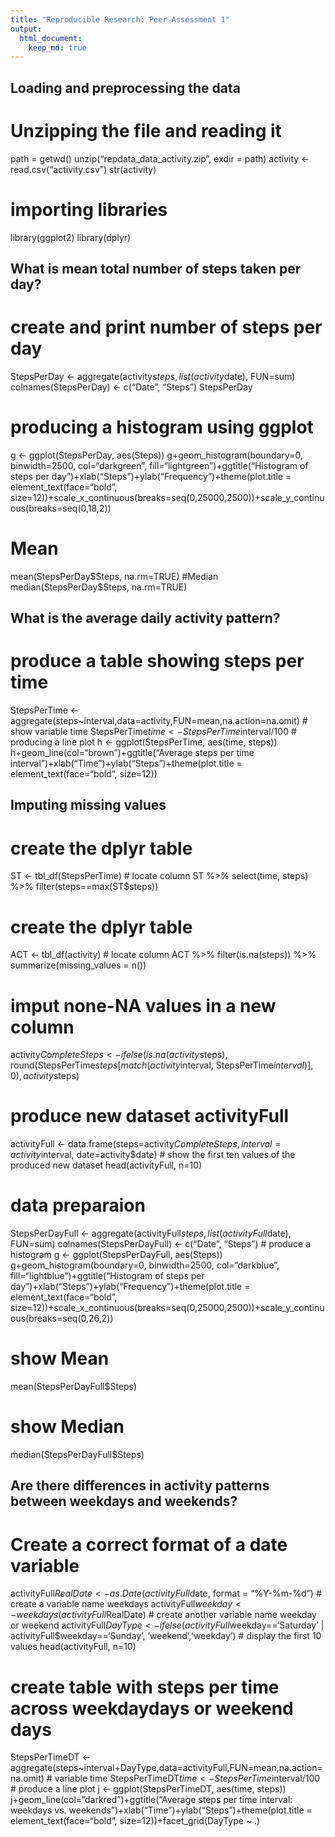 ```yaml
---
title: "Reproducible Research: Peer Assessment 1"
output: 
  html_document:
    keep_md: true
---
```



## Loading and preprocessing the data
# Unzipping the file and reading it
path = getwd()
unzip("repdata_data_activity.zip", exdir = path)
activity <- read.csv("activity.csv")
str(activity)

# importing libraries
library(ggplot2)
library(dplyr)

## What is mean total number of steps taken per day?
# create and print number of steps per day
StepsPerDay <- aggregate(activity$steps, list(activity$date), FUN=sum)
colnames(StepsPerDay) <- c("Date", "Steps")
StepsPerDay

# producing a histogram using ggplot
g <- ggplot(StepsPerDay, aes(Steps))
g+geom_histogram(boundary=0, binwidth=2500, col="darkgreen", fill="lightgreen")+ggtitle("Histogram of steps per day")+xlab("Steps")+ylab("Frequency")+theme(plot.title = element_text(face="bold", size=12))+scale_x_continuous(breaks=seq(0,25000,2500))+scale_y_continuous(breaks=seq(0,18,2))

# Mean
mean(StepsPerDay$Steps, na.rm=TRUE)
#Median
median(StepsPerDay$Steps, na.rm=TRUE)

## What is the average daily activity pattern?

# produce a table showing steps per time
StepsPerTime <- aggregate(steps~interval,data=activity,FUN=mean,na.action=na.omit)
# show variable time 
StepsPerTime$time <- StepsPerTime$interval/100
# producing a line plot
h <- ggplot(StepsPerTime, aes(time, steps))
h+geom_line(col="brown")+ggtitle("Average steps per time interval")+xlab("Time")+ylab("Steps")+theme(plot.title = element_text(face="bold", size=12))

## Imputing missing values
# create the dplyr table
ST <- tbl_df(StepsPerTime)
# locate column
ST %>% select(time, steps) %>% filter(steps==max(ST$steps))

# create the dplyr table
ACT <- tbl_df(activity)
# locate column
ACT %>% filter(is.na(steps)) %>% summarize(missing_values = n())

#  imput none-NA values in a new column
activity$CompleteSteps <- ifelse(is.na(activity$steps), round(StepsPerTime$steps[match(activity$interval, StepsPerTime$interval)],0), activity$steps)

# produce new dataset activityFull
activityFull <- data.frame(steps=activity$CompleteSteps, interval=activity$interval, date=activity$date)
# show the first ten values of the produced new dataset
head(activityFull, n=10)


# data preparaion
StepsPerDayFull <- aggregate(activityFull$steps, list(activityFull$date), FUN=sum)
colnames(StepsPerDayFull) <- c("Date", "Steps")
# produce a histogram
g <- ggplot(StepsPerDayFull, aes(Steps))
g+geom_histogram(boundary=0, binwidth=2500, col="darkblue", fill="lightblue")+ggtitle("Histogram of steps per day")+xlab("Steps")+ylab("Frequency")+theme(plot.title = element_text(face="bold", size=12))+scale_x_continuous(breaks=seq(0,25000,2500))+scale_y_continuous(breaks=seq(0,26,2))


# show Mean
mean(StepsPerDayFull$Steps)

# show Median
median(StepsPerDayFull$Steps)


## Are there differences in activity patterns between weekdays and weekends?

# Create a correct format of a date variable 
activityFull$RealDate <- as.Date(activityFull$date, format = "%Y-%m-%d")
# create a variable name weekdays 
activityFull$weekday <- weekdays(activityFull$RealDate)
# create another variable name weekday or weekend
activityFull$DayType <- ifelse(activityFull$weekday=='Saturday' | activityFull$weekday=='Sunday', 'weekend','weekday')
# display the first 10 values
head(activityFull, n=10)


# create table with steps per time across weekdaydays or weekend days
StepsPerTimeDT <- aggregate(steps~interval+DayType,data=activityFull,FUN=mean,na.action=na.omit)
# variable time 
StepsPerTimeDT$time <- StepsPerTime$interval/100
# produce a line plot
j <- ggplot(StepsPerTimeDT, aes(time, steps))
j+geom_line(col="darkred")+ggtitle("Average steps per time interval: weekdays vs. weekends")+xlab("Time")+ylab("Steps")+theme(plot.title = element_text(face="bold", size=12))+facet_grid(DayType ~ .)